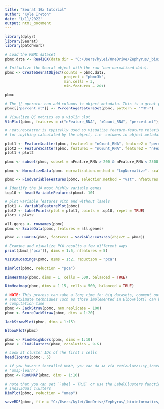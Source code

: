 ```yaml
---
title: "Seurat 10x tutorial"
author: "Kyle Ireton"
date: "1/11/2022"
output: html_document
---
```



```r

library(dplyr)
library(Seurat)
library(patchwork)

```


```r

# Load the PBMC dataset
pbmc.data <- Read10X(data.dir = "C:/Users/kylei/OneDrive/Zephyrus/_bioinformatics/Seurat/pbmc3k_filtered_gene_bc_matrices/filtered_gene_bc_matrices/hg19/")

# Initialize the Seurat object with the raw (non-normalized data).
pbmc <- CreateSeuratObject(counts = pbmc.data,
                           project = "pbmc3k",
                           min.cells = 3,
                           min.features = 200)

pbmc

```

```r

# The [[ operator can add columns to object metadata. This is a great place to stash QC stats
pbmc[["percent.mt"]] <- PercentageFeatureSet(pbmc, pattern = "^MT-")

```

```r

# Visualize QC metrics as a violin plot
VlnPlot(pbmc, features = c("nFeature_RNA", "nCount_RNA", "percent.mt"), ncol = 3)

```

```r

# FeatureScatter is typically used to visualize feature-feature relationships, but can be used
# for anything calculated by the object, i.e. columns in object metadata, PC scores etc.

plot1 <- FeatureScatter(pbmc, feature1 = "nCount_RNA", feature2 = "percent.mt")
plot2 <- FeatureScatter(pbmc, feature1 = "nCount_RNA", feature2 = "nFeature_RNA")
plot1 + plot2

```

```r

pbmc <- subset(pbmc, subset = nFeature_RNA > 200 & nFeature_RNA < 2500 & percent.mt < 5)

```

```r

pbmc <- NormalizeData(pbmc, normalization.method = "LogNormalize", scale.factor = 10000)

```

```r

pbmc <- FindVariableFeatures(pbmc, selection.method = "vst", nfeatures = 2000)

# Identify the 10 most highly variable genes
top10 <- head(VariableFeatures(pbmc), 10)

# plot variable features with and without labels
plot1 <- VariableFeaturePlot(pbmc)
plot2 <- LabelPoints(plot = plot1, points = top10, repel = TRUE)
plot1 + plot2

```

```r

all.genes <- rownames(pbmc)
pbmc <- ScaleData(pbmc, features = all.genes)

```

```r
pbmc <- RunPCA(pbmc, features = VariableFeatures(object = pbmc))
```


```r
# Examine and visualize PCA results a few different ways
print(pbmc[["pca"]], dims = 1:5, nfeatures = 5)

```

```r

VizDimLoadings(pbmc, dims = 1:2, reduction = "pca")

```

```r

DimPlot(pbmc, reduction = "pca")

```

```r

DimHeatmap(pbmc, dims = 1, cells = 500, balanced = TRUE)

```

```r

DimHeatmap(pbmc, dims = 1:15, cells = 500, balanced = TRUE)

```

```r

# NOTE: This process can take a long time for big datasets, comment out for expediency. More
# approximate techniques such as those implemented in ElbowPlot() can be used to reduce
# computation time
pbmc <- JackStraw(pbmc, num.replicate = 100)
pbmc <- ScoreJackStraw(pbmc, dims = 1:20)

```

```r

JackStrawPlot(pbmc, dims = 1:15)

```

```r

ElbowPlot(pbmc)

```

```r

pbmc <- FindNeighbors(pbmc, dims = 1:10)
pbmc <- FindClusters(pbmc, resolution = 0.5)

```

```r

# Look at cluster IDs of the first 5 cells
head(Idents(pbmc), 5)

```

```r

# If you haven't installed UMAP, you can do so via reticulate::py_install(packages =
# 'umap-learn')
pbmc <- RunUMAP(pbmc, dims = 1:10)

```

```r

# note that you can set `label = TRUE` or use the LabelClusters function to help label
# individual clusters
DimPlot(pbmc, reduction = "umap")

```

```r

saveRDS(pbmc, file = "C:/Users/kylei/OneDrive/Zephyrus/_bioinformatics/Seurat/pbmc_tutorial.rds")

```

```r



```

